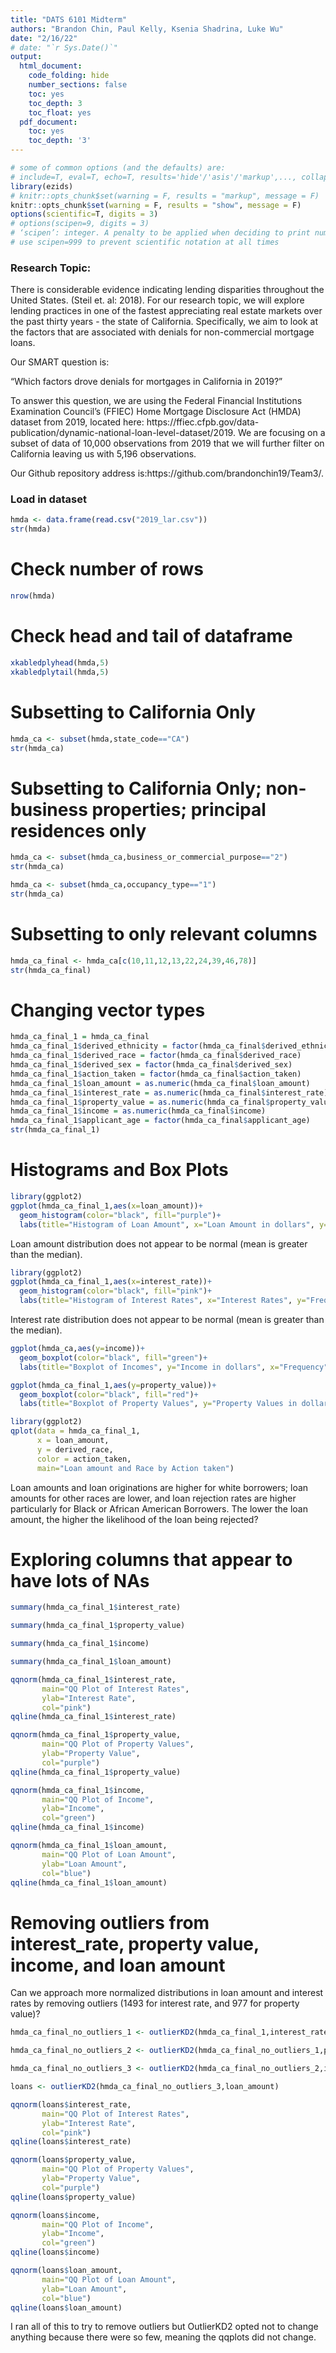 ```yaml
---
title: "DATS 6101 Midterm"
authors: "Brandon Chin, Paul Kelly, Ksenia Shadrina, Luke Wu"
date: "2/16/22"
# date: "`r Sys.Date()`"
output:
  html_document:
    code_folding: hide
    number_sections: false
    toc: yes
    toc_depth: 3
    toc_float: yes
  pdf_document:
    toc: yes
    toc_depth: '3'
---
```


```r
# some of common options (and the defaults) are: 
# include=T, eval=T, echo=T, results='hide'/'asis'/'markup',..., collapse=F, warning=T, message=T, error=T, cache=T, fig.width=6, fig.height=4, fig.dim=c(6,4) #inches, fig.align='left'/'center','right', 
library(ezids)
# knitr::opts_chunk$set(warning = F, results = "markup", message = F)
knitr::opts_chunk$set(warning = F, results = "show", message = F)
options(scientific=T, digits = 3) 
# options(scipen=9, digits = 3) 
# ‘scipen’: integer. A penalty to be applied when deciding to print numeric values in fixed or exponential notation.  Positive values bias towards fixed and negative towards scientific notation: fixed notation will be preferred unless it is more than ‘scipen’ digits wider.
# use scipen=999 to prevent scientific notation at all times
```

### Research Topic:

There is considerable evidence indicating lending disparities throughout the United States. (Steil et. al: 2018). For our research topic, we will explore lending practices in one of the fastest appreciating real estate markets over the past thirty years - the state of California. Specifically, we aim to look at the factors that are associated with denials for non-commercial mortgage loans.

Our SMART question is:

“Which factors drove denials for mortgages in California in 2019?”

To answer this question, we are using the Federal Financial Institutions Examination Council's (FFIEC) Home Mortgage Disclosure Act (HMDA) dataset from 2019, located here: https://ffiec.cfpb.gov/data-publication/dynamic-national-loan-level-dataset/2019. We are  focusing on a subset of data of 10,000 observations from 2019 that we will further filter on California leaving us with 5,196 observations.

Our Github repository address is:https://github.com/brandonchin19/Team3/.

### Load in dataset

```r
hmda <- data.frame(read.csv("2019_lar.csv"))
str(hmda)
```

# Check number of rows

```r
nrow(hmda)
```


# Check head and tail of dataframe

```r
xkabledplyhead(hmda,5)
xkabledplytail(hmda,5)
```

# Subsetting to California Only

```r
hmda_ca <- subset(hmda,state_code=="CA")
str(hmda_ca)
```

# Subsetting to California Only; non-business properties; principal residences only

```r
hmda_ca <- subset(hmda_ca,business_or_commercial_purpose=="2")
str(hmda_ca)
```


```r
hmda_ca <- subset(hmda_ca,occupancy_type=="1")
str(hmda_ca)
```

# Subsetting to only relevant columns

```r
hmda_ca_final <- hmda_ca[c(10,11,12,13,22,24,39,46,78)]
str(hmda_ca_final)
```


# Changing vector types

```r
hmda_ca_final_1 = hmda_ca_final
hmda_ca_final_1$derived_ethnicity = factor(hmda_ca_final$derived_ethnicity)
hmda_ca_final_1$derived_race = factor(hmda_ca_final$derived_race)
hmda_ca_final_1$derived_sex = factor(hmda_ca_final$derived_sex)
hmda_ca_final_1$action_taken = factor(hmda_ca_final$action_taken)
hmda_ca_final_1$loan_amount = as.numeric(hmda_ca_final$loan_amount)
hmda_ca_final_1$interest_rate = as.numeric(hmda_ca_final$interest_rate)
hmda_ca_final_1$property_value = as.numeric(hmda_ca_final$property_value)
hmda_ca_final_1$income = as.numeric(hmda_ca_final$income)
hmda_ca_final_1$applicant_age = factor(hmda_ca_final$applicant_age)
str(hmda_ca_final_1)
```

# Histograms and Box Plots

```r
library(ggplot2)
ggplot(hmda_ca_final_1,aes(x=loan_amount))+
  geom_histogram(color="black", fill="purple")+
  labs(title="Histogram of Loan Amount", x="Loan Amount in dollars", y="Frequency")
```

Loan amount distribution does not appear to be normal (mean is greater than the median).

```r
library(ggplot2)
ggplot(hmda_ca_final_1,aes(x=interest_rate))+
  geom_histogram(color="black", fill="pink")+
  labs(title="Histogram of Interest Rates", x="Interest Rates", y="Frequency")
```

Interest rate distribution does not appear to be normal (mean is greater than the median).


```r
ggplot(hmda_ca,aes(y=income))+
  geom_boxplot(color="black", fill="green")+
  labs(title="Boxplot of Incomes", y="Income in dollars", x="Frequency")
```


```r
ggplot(hmda_ca_final_1,aes(y=property_value))+
  geom_boxplot(color="black", fill="red")+
  labs(title="Boxplot of Property Values", y="Property Values in dollars", x="Frequency")
```

```r
library(ggplot2)
qplot(data = hmda_ca_final_1,
      x = loan_amount,
      y = derived_race,
      color = action_taken,
      main="Loan amount and Race by Action taken")
```

Loan amounts and loan originations are higher for white borrowers; loan amounts for other races are lower, and loan rejection rates are higher particularly for Black or African American Borrowers. The lower the loan amount, the higher the likelihood of the loan being rejected?

# Exploring columns that appear to have lots of NAs

```r
summary(hmda_ca_final_1$interest_rate)
```


```r
summary(hmda_ca_final_1$property_value)
```

```r
summary(hmda_ca_final_1$income)
```

```r
summary(hmda_ca_final_1$loan_amount)
```


```r
qqnorm(hmda_ca_final_1$interest_rate,
       main="QQ Plot of Interest Rates",
       ylab="Interest Rate",
       col="pink")
qqline(hmda_ca_final_1$interest_rate)
```


```r
qqnorm(hmda_ca_final_1$property_value,
       main="QQ Plot of Property Values",
       ylab="Property Value",
       col="purple")
qqline(hmda_ca_final_1$property_value)
```

```r
qqnorm(hmda_ca_final_1$income,
       main="QQ Plot of Income",
       ylab="Income",
       col="green")
qqline(hmda_ca_final_1$income)
```


```r
qqnorm(hmda_ca_final_1$loan_amount,
       main="QQ Plot of Loan Amount",
       ylab="Loan Amount",
       col="blue")
qqline(hmda_ca_final_1$loan_amount)
```

# Removing outliers from interest_rate, property value, income, and loan amount

Can we approach more normalized distributions in loan amount and interest rates by removing outliers (1493 for interest rate, and 977 for property value)?

```r
hmda_ca_final_no_outliers_1 <- outlierKD2(hmda_ca_final_1,interest_rate)
```


```r
hmda_ca_final_no_outliers_2 <- outlierKD2(hmda_ca_final_no_outliers_1,property_value)
```

```r
hmda_ca_final_no_outliers_3 <- outlierKD2(hmda_ca_final_no_outliers_2,income)
```

```r
loans <- outlierKD2(hmda_ca_final_no_outliers_3,loan_amount)
```

```r
qqnorm(loans$interest_rate,
       main="QQ Plot of Interest Rates",
       ylab="Interest Rate",
       col="pink")
qqline(loans$interest_rate)
```
```r
qqnorm(loans$property_value,
       main="QQ Plot of Property Values",
       ylab="Property Value",
       col="purple")
qqline(loans$property_value)
```


```r
qqnorm(loans$income,
       main="QQ Plot of Income",
       ylab="Income",
       col="green")
qqline(loans$income)
```


```r
qqnorm(loans$loan_amount,
       main="QQ Plot of Loan Amount",
       ylab="Loan Amount",
       col="blue")
qqline(loans$loan_amount)
```
I ran all of this to try to remove outliers but OutlierKD2 opted not to change anything because there were so few, meaning the qqplots did not change.